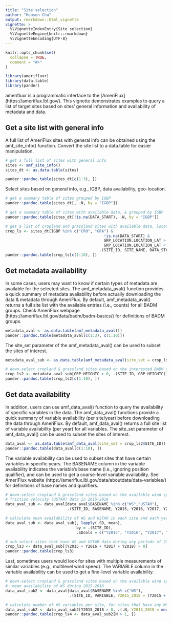 ```yaml
---
title: "Site selection"
author: "Housen Chu"
output: rmarkdown::html_vignette
vignette: >
  %\VignetteIndexEntry{Site selection}
  %\VignetteEngine{knitr::rmarkdown}
  %\VignetteEncoding{UTF-8}
---
```


```r
knitr::opts_chunk$set(
  collapse = TRUE,
  comment = "#>"
)
```

```r
library(amerifluxr)
library(data.table)
library(pander)
```

amerifluxr is a programmatic interface to the [AmeriFlux] (https://ameriflux.lbl.gov/). This vignette demonstrates examples to query a list of target sites based on sites' general information and availability of metadata and data.    

## Get a site list with general info

A full list of AmeriFlux sites with general info can be obtained using the amf_site_info() function. Convert the site list to a data.table for easier manipulation.

```r
# get a full list of sites with general info
sites <- amf_site_info()
sites_dt <- as.data.table(sites)

pander::pandoc.table(sites_dt[c(1:3), ])

```

Select sites based on general info, e.g., IGBP, data availability, geo-location. 

```r
# get a summary table of sites grouped by IGBP
pander::pandoc.table(sites_dt[, .N, by = "IGBP"])

# get a summary table of sites with available data, & grouped by IGBP
pander::pandoc.table(sites_dt[!is.na(DATA_START), .N, by = "IGBP"])

# get a list of cropland and grassland sites with available data, located within 30-50 degree N in latitude
crop_ls <- sites_dt[IGBP %in% c("CRO", "GRA") &
                                           !is.na(DATA_START) &
                                           GRP_LOCATION.LOCATION_LAT > 30 &
                                           GRP_LOCATION.LOCATION_LAT < 50,
                                         .(SITE_ID, SITE_NAME, DATA_START, DATA_END)]
pander::pandoc.table(crop_ls[c(1:10), ])

```

## Get metadata availability

In some cases, users may want to know if certain types of metadata are available for the selected sites. The amf_metadata_aval() function provides a quick summary of metadata availability before actually downloading the data & metadata through AmeriFlux. By default, amf_metadata_aval() returns a full site list with the available entries (i.e., counts) for all BADM groups. Check AmeriFlux webpage (https://ameriflux.lbl.gov/data/badm/badm-basics/) for definitions of BADM groups.     

```r
metadata_aval <- as.data.table(amf_metadata_aval())
pander::pandoc.table(metadata_aval[c(1:3), c(1:10)])
```

The site_set parameter of the amf_metadata_aval() can be used to subset the sites of interest.

```r
metadata_aval_sub <- as.data.table(amf_metadata_aval(site_set = crop_ls$SITE_ID))

# down-select cropland & grassland sites based on the interested BADM group, e.g., canopy height (GRP_HEIGHTC)
crop_ls2 <- metadata_aval_sub[GRP_HEIGHTC > 0, .(SITE_ID, GRP_HEIGHTC)][order(-GRP_HEIGHTC)]
pander::pandoc.table(crop_ls2[c(1:10), ])
```

## Get data availability

In addition, users can use amf_data_aval() function to query the availability of specific variables in the data. The amf_data_aval() functions provide a quick summary of variable availability (per site/year) before downloading the data through AmeriFlux. By default, amf_data_aval() returns a full site list of variable availability (per year) for all variables. The site_set parameter of amf_data_aval() can be used to subset the sites of interest. 

```r
data_aval <- as.data.table(amf_data_aval(site_set = crop_ls2$SITE_ID))
pander::pandoc.table(data_aval[c(1:10), ])
```

The variable availability can be used to subset sites that have certain variables in specific years. The BASENAME column in the variable availability indicates the variable's base name (i.e., ignoring position qualifier), and can be used to get a coarse-level variable availability. See AmeriFlux website (https://ameriflux.lbl.gov/data/aboutdata/data-variables/) for definitions of base names and qualifiers.

```r
# down-select cropland & grassland sites based on the available wind speed (WS) and 
# friction velocity (USTAR) data in 2015-2018
data_aval_sub <- data_aval[data_aval$BASENAME %in% c("WS","USTAR"),
                           .(SITE_ID, BASENAME, Y2015, Y2016, Y2017, Y2018)]

# calculate mean availability of WS and USTAR in each site and each year
data_aval_sub <- data_aval_sub[, lapply(.SD, mean), 
                               by = .(SITE_ID),
                               .SDcols = c("Y2015", "Y2016", "Y2017", "Y2018")]

# sub-select sites that have WS and USTAR data during any periods of 2015-2018
crop_ls3 <- data_aval_sub[(Y2015 + Y2016 + Y2017 + Y2018) > 0]
pander::pandoc.table(crop_ls3)

```

Last, sometimes users would look for sites with multiple measurements of similar variables (e.g., multilevel wind speed). The VARIABLE column in the variable availability can be used to get a fine-level variable availability.

```r
# down-select cropland & grassland sites based on the available wind speed (WS) data,
#  mean availability of WS during 2015-2018
data_aval_sub2 <- data_aval[data_aval$BASENAME %in% c("WS"),
                            .(SITE_ID, VARIABLE, Y2015_2018 = (Y2015 + Y2016 + Y2017 + Y2018)/4)]

# calculate number of WS variables per site, for sites that have any WS data during 2015-2018
data_aval_sub2 <- data_aval_sub2[Y2015_2018 > 0, .(.N, Y2015_2018 = mean(Y2015_2018)), .(SITE_ID)]
pander::pandoc.table(crop_ls4 <- data_aval_sub2[N > 1, ])

```


